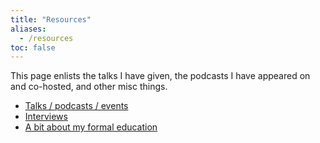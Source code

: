 ```yaml
---
title: "Resources"
aliases: 
  - /resources
toc: false
---
```


This page enlists the talks I have given, the podcasts I have appeared on and co-hosted, and other misc things.

* [Talks / podcasts / events](talksseminarsworkshops.qmd)
* [Interviews](interviews.qmd)
* [A bit about my formal education](education.qmd)